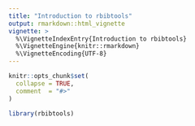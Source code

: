 ```yaml
---
title: "Introduction to rbibtools"
output: rmarkdown::html_vignette
vignette: >
  %\VignetteIndexEntry{Introduction to rbibtools}
  %\VignetteEngine{knitr::rmarkdown}
  %\VignetteEncoding{UTF-8}
---
```


```r
knitr::opts_chunk$set(
  collapse = TRUE,
  comment  = "#>"
)
```


```r
library(rbibtools)
```

